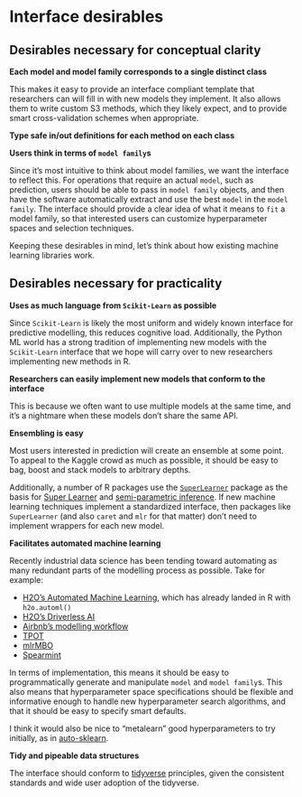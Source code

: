 # Interface desirables

## Desirables necessary for conceptual clarity

**Each model and model family corresponds to a single distinct class**

This makes it easy to provide an interface compliant template that researchers can will fill in with new models they implement. It also allows them to write custom S3 methods, which they likely expect, and to provide smart cross-validation schemes when appropriate.

**Type safe in/out definitions for each method on each class**


**Users think in terms of `model family`s**

Since it's most intuitive to think about model families, we want the interface to reflect this. For operations that require an actual `model`, such as prediction, users should be able to pass in `model family` objects, and then have the software automatically extract and use the best `model` in the `model family`. The interface should provide a clear idea of what it means to `fit` a model family, so that interested users can customize hyperparameter spaces and selection techniques. 

Keeping these desirables in mind, let's think about how existing machine learning libraries work.


## Desirables necessary for practicality

**Uses as much language from `Scikit-Learn` as possible**

Since `Scikit-Learn` is likely the most uniform and widely known interface for predictive modelling, this reduces cognitive load. Additionally, the Python ML world has a strong tradition of implementing new models with the `Scikit-Learn` interface that we hope will carry over to new researchers implementing new methods in R.

**Researchers can easily implement new models that conform to the interface**

This is because we often want to use multiple models at the same time, and it's a nightmare when these models don't share the same API.

**Ensembling is easy**

Most users interested in prediction will create an ensemble at some point. To appeal to the Kaggle crowd as much as possible, it should be easy to bag, boost and stack models to arbitrary depths.

Additionally, a number of R packages use the [`SuperLearner`](https://github.com/ecpolley/SuperLearner) package as the basis for [Super Learner](http://biostats.bepress.com/ucbbiostat/paper222/) and [semi-parametric inference](https://arxiv.org/pdf/1510.04740.pdf). If new machine learning techniques  implement a standardized interface, then packages like `SuperLearner` (and also `caret` and `mlr` for that matter) don't need to implement wrappers for each new model.

**Facilitates automated machine learning**

Recently industrial data science has been tending toward automating as many redundant parts of the modelling process as possible. Take for example:

- [H2O's Automated Machine Learning](http://docs.h2o.ai/h2o/latest-stable/h2o-docs/automl.html), which has already landed in R with `h2o.automl()`
- [H2O's Driverless AI](https://www.h2o.ai/driverless-ai/)
- [Airbnb's modelling workflow](https://medium.com/airbnb-engineering/automated-machine-learning-a-paradigm-shift-that-accelerates-data-scientist-productivity-airbnb-f1f8a10d61f8)
- [TPOT](https://github.com/rhiever/tpot)
- [mlrMBO](https://mlr-org.github.io/mlrMBO/)
- [Spearmint](https://github.com/HIPS/Spearmint)

In terms of implementation, this means it should be easy to programmatically generate and manipulate `model` and `model family`s. This also means that hyperparameter space specifications should be flexible and informative enough to handle new hyperparameter search algorithms, and that it should be easy to specify smart defaults.

I think it would also be nice to "metalearn" good hyperparameters to try initially, as in [auto-sklearn](https://papers.nips.cc/paper/5872-efficient-and-robust-automated-machine-learning.pdf).

**Tidy and pipeable data structures**

The interface should conform to [tidyverse](https://www.tidyverse.org/) principles, given the consistent standards and wide user adoption of the tidyverse.

